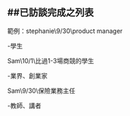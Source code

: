 ##已訪談完成之列表
---
範例：stephanie\9/30\product manager

-學生

Sam\10/1\比過1-3場商競的學生

-業界、創業家

Sam\9/30\保險業務主任

-教師、講者
